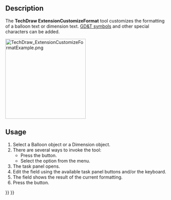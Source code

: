 <languages/>

{{Docnav
|[[TechDraw_ExtensionArcLengthAnnotation|ExtensionArcLengthAnnotation]]
|[[TechDraw_ExtensionCircleCenterLines|ExtensionCircleCenterLines]]
|[[TechDraw_Workbench|TechDraw]]
|IconL=TechDraw_ExtensionArcLengthAnnotation.svg
|IconR=TechDraw_ExtensionCircleCenterLines.svg
|IconC=Workbench_TechDraw.svg
}}

{{GuiCommand
|Name=TechDraw ExtensionCustomizeFormat
|MenuLocation=TechDraw → Extensions: Attributes/Modifications → Customize Format Label
|Workbenches=[[TechDraw_Workbench|TechDraw]]
|Shortcut=
|Version=0.20
|SeeAlso=
}}

==Description==

The '''TechDraw ExtensionCustomizeFormat''' tool customizes the formatting of a balloon text or dimension text. [[TechDraw_Geometric_dimensioning_and_tolerancing|GD&T symbols]] and other special characters can be added.

[[Image:TechDraw_ExtensionCustomizeFormatExample.png|250px]]
{{Caption|The Customize Format task panel}}

==Usage==

# Select a Balloon object or a Dimension object.
# There are several ways to invoke the tool:
#* Press the {{Button|[[Image:TechDraw_ExtensionCustomizeFormat.svg|16px]] [[TechDraw_ExtensionCustomizeFormat|Customize format label]]}} button.
#* Select the {{MenuCommand|TechDraw → Extensions: Attributes/Modifications → [[Image:TechDraw_ExtensionCustomizeFormat.svg|16px]] Customize format label}} option from the menu.
# The {{MenuCommand|Customize Format}} task panel opens.
# Edit the {{MenuCommand|Format}} field using the available task panel buttons and/or the keyboard.
# The {{MenuCommand|Preview}} field shows the result of the current formatting.
# Press the {{Button|OK}} button.


{{Docnav
|[[TechDraw_ExtensionArcLengthAnnotation|ExtensionArcLengthAnnotation]]
|[[TechDraw_ExtensionCircleCenterLines|ExtensionCircleCenterLines]]
|[[TechDraw_Workbench|TechDraw]]
|IconL=TechDraw_ExtensionArcLengthAnnotation.svg
|IconR=TechDraw_ExtensionCircleCenterLines.svg
|IconC=Workbench_TechDraw.svg
}}

{{TechDraw_Tools_navi{{#translation:}}}}
{{Userdocnavi{{#translation:}}}}